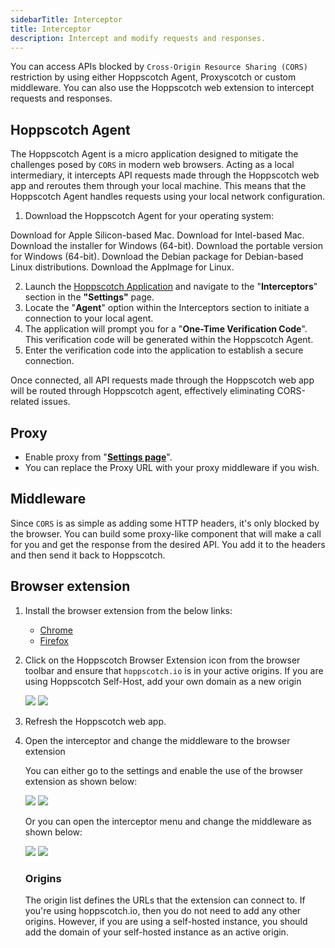 ```yaml
---
sidebarTitle: Interceptor
title: Interceptor
description: Intercept and modify requests and responses.
---
```


You can access APIs blocked by `Cross-Origin Resource Sharing (CORS)` restriction by using either Hoppscotch Agent, Proxyscotch or custom middleware. You can also use the Hoppscotch web extension to intercept requests and responses.

## Hoppscotch Agent

The Hoppscotch Agent is a micro application designed to mitigate the challenges posed by `CORS` in modern web browsers. Acting as a local intermediary, it intercepts API requests made through the Hoppscotch web app and reroutes them through your local machine. This means that the Hoppscotch Agent handles requests using your local network configuration.

1. Download the Hoppscotch Agent for your operating system:
<AccordionGroup>
  <Accordion title="Mac" icon="apple">
    <Card title="Apple Silicon (.dmg)" href="https://github.com/hoppscotch/agent-releases/releases/latest/download/Hoppscotch_Agent_mac_aarch64.dmg">
      Download for Apple Silicon-based Mac.
    </Card>
    <Card title="Intel (.dmg)" href="https://github.com/hoppscotch/agent-releases/releases/latest/download/Hoppscotch_Agent_mac_x64.dmg">
      Download for Intel-based Mac.
    </Card>
  </Accordion>
  <Accordion title="Windows" icon="windows">
    <Card title="Windows Installer (.msi)" href="https://github.com/hoppscotch/agent-releases/releases/latest/download/Hoppscotch_Agent_win_x64.msi">
      Download the installer for Windows (64-bit).
    </Card>
    <Card title="Windows Portable (.exe)" href="https://github.com/hoppscotch/agent-releases/releases/latest/download/Hoppscotch_Agent_win_x64_portable.zip">
      Download the portable version for Windows (64-bit).
    </Card>
  </Accordion>
  <Accordion title="Linux" icon="linux">
    <Card title="Debian (.deb)" href="https://github.com/hoppscotch/agent-releases/releases/latest/download/Hoppscotch_Agent_linux_x64.deb">
      Download the Debian package for Debian-based Linux distributions.
    </Card>
    <Card title="App Image (.AppImage)" href="https://github.com/hoppscotch/agent-releases/releases/latest/download/Hoppscotch_Agent_linux_x64.AppImage">
      Download the AppImage for Linux.
    </Card>
  </Accordion>
</AccordionGroup>

2. Launch the [Hoppscotch Application](https://hoppscotch.io) and navigate to the "**Interceptors**" section in the **"Settings"** page.
3. Locate the "**Agent**" option within the Interceptors section to initiate a connection to your local agent.
4. The application will prompt you for a "**One-Time Verification Code**". This verification code will be generated within the Hoppscotch Agent.
5. Enter the verification code into the application to establish a secure connection.

Once connected, all API requests made through the Hoppscotch web app will be routed through Hoppscotch agent, effectively eliminating CORS-related issues.

## Proxy

- Enable proxy from "[**Settings page**](https://hoppscotch.io/settings)".
- You can replace the Proxy URL with your proxy middleware if you wish.

## Middleware

Since `CORS` is as simple as adding some HTTP headers, it's only blocked by the browser. You can build some proxy-like component that will make a call for you and get the response from the desired API. You add it to the headers and then send it back to Hoppscotch.

## Browser extension

1. Install the browser extension from the below links:

    - [Chrome](https://chrome.google.com/webstore/detail/hoppscotch-browser-extens/amknoiejhlmhancpahfcfcfhllgkpbld?hl=en)
    - [Firefox](https://addons.mozilla.org/en-US/firefox/addon/hoppscotch)

2. Click on the Hoppscotch Browser Extension icon from the browser toolbar and ensure that `hoppscotch.io` is in your active origins. If you are using Hoppscotch Self-Host, add your own domain as a new origin

    <Frame>
      <img className="block border border-black/5 rounded-md dark:border-white/5 dark:hidden" src="/images/browser-extension-light.png" />
      <img className="hidden border border-black/5 rounded-md dark:border-white/5 dark:block" src="/images/browser-extension-dark.png" />
    </Frame>

3. Refresh the Hoppscotch web app.
4. Open the interceptor and change the middleware to the browser extension

    You can either go to the settings and enable the use of the browser extension as shown below:

    <Frame>
      <img className="block border border-black/5 rounded-md dark:border-white/5 dark:hidden" src="/images/browser-extension-enable-1-light.png" />
      <img className="hidden border border-black/5 rounded-md dark:border-white/5 dark:block" src="/images/browser-extension-enable-1-dark.png" />
    </Frame>

    Or you can open the interceptor menu and change the middleware as shown below:

    <Frame>
      <img className="block border border-black/5 rounded-md dark:border-white/5 dark:hidden" src="/images/browser-extension-enable-2-light.png" />
      <img className="hidden border border-black/5 rounded-md dark:border-white/5 dark:block" src="/images/browser-extension-enable-2-dark.png" />
    </Frame>

    ### Origins
    The origin list defines the URLs that the extension can connect to. If you're using hoppscotch.io, then you do not need to add any other origins. However, if you are using a self-hosted instance, you should add the domain of your self-hosted instance as an active origin.